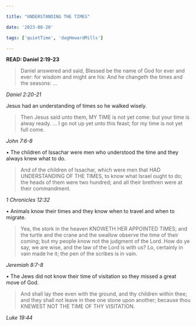 ```yaml
---

title: "UNDERSTANDING THE TIMES"

date: '2023-08-20'

tags: ['quietTime', 'dagHewardMills']

---
```


**READ: Daniel 2:19-23**

>Daniel answered and said, Blessed be the name of God for ever and ever: for wisdom and might are his: And he changeth the times and the seasons: ...

*Daniel 2:20-21*

Jesus had an understanding of times so he walked wisely.

>Then Jesus said unto them, MY TIME is not yet come: but your time is alway ready. ... I go not up yet unto this feast; for my time is not yet full come.

*John 7:6-8*

• The children of Issachar were men who understood the time and they always knew what to do.

>And of the children of Issachar, which were men that HAD UNDERSTANDING OF THE TIMES, to know what Israel ought to do; the heads of them were two hundred; and all their brethren were at their commandment.

*1 Chronicles 12:32*

• Animals know their times and they know when to travel and when to migrate.

>Yea, the stork in the heaven KNOWETH HER APPOINTED TIMES; and the turtle and the crane and the swallow observe the time of their coming; but my people know not the judgment of the Lord. How do ye say, we are wise, and the law of the Lord is with us? Lo, certainly in vain made he it; the pen of the scribes is in vain.

*Jeremiah 8:7-8*

• The Jews did not know their time of visitation so they missed a great move of God.

>And shall lay thee even with the ground, and thy children within thee; and they shall not leave in thee one stone upon another; because thou KNEWEST NOT THE TIME OF THY VISITATION.

*Luke 19:44*
